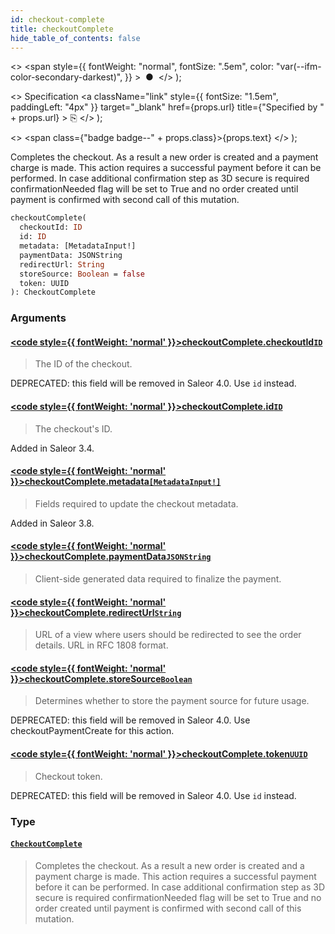 ```yaml
---
id: checkout-complete
title: checkoutComplete
hide_table_of_contents: false
---
```


  <>
    <span
      style={{
        fontWeight: "normal",
        fontSize: ".5em",
        color: "var(--ifm-color-secondary-darkest)",
      }}
    >
      &nbsp;●&nbsp;
    </span>
  </>
);

  <>
    Specification
    <a
      className="link"
      style={{ fontSize: "1.5em", paddingLeft: "4px" }}
      target="\_blank"
      href={props.url}
      title={"Specified by " + props.url}
    >
      ⎘
    </a>
  </>
);

  <>
    <span class={"badge badge--" + props.class}>{props.text}</span>
  </>
);

Completes the checkout. As a result a new order is created and a payment charge is made. This action requires a successful payment before it can be performed. In case additional confirmation step as 3D secure is required confirmationNeeded flag will be set to True and no order created until payment is confirmed with second call of this mutation.

```graphql
checkoutComplete(
  checkoutId: ID
  id: ID
  metadata: [MetadataInput!]
  paymentData: JSONString
  redirectUrl: String
  storeSource: Boolean = false
  token: UUID
): CheckoutComplete
```

### Arguments

#### [<code style={{ fontWeight: 'normal' }}>checkoutComplete.<b>checkoutId</b></code>](#)<Bullet />[`ID`](../../../developer/api-reference/scalars/id) <Badge class="secondary" text="scalar"/>

> The ID of the checkout.

DEPRECATED: this field will be removed in Saleor 4.0. Use `id` instead.

>

#### [<code style={{ fontWeight: 'normal' }}>checkoutComplete.<b>id</b></code>](#)<Bullet />[`ID`](../../../developer/api-reference/scalars/id) <Badge class="secondary" text="scalar"/>

> The checkout's ID.

Added in Saleor 3.4.

>

#### [<code style={{ fontWeight: 'normal' }}>checkoutComplete.<b>metadata</b></code>](#)<Bullet />[`[MetadataInput!]`](../../../developer/api-reference/inputs/metadata-input) <Badge class="secondary" text="list"/> <Badge class="secondary" text="input"/>

> Fields required to update the checkout metadata.

Added in Saleor 3.8.

>

#### [<code style={{ fontWeight: 'normal' }}>checkoutComplete.<b>paymentData</b></code>](#)<Bullet />[`JSONString`](../../../developer/api-reference/scalars/jsonstring) <Badge class="secondary" text="scalar"/>

> Client-side generated data required to finalize the payment.

#### [<code style={{ fontWeight: 'normal' }}>checkoutComplete.<b>redirectUrl</b></code>](#)<Bullet />[`String`](../../../developer/api-reference/scalars/string) <Badge class="secondary" text="scalar"/>

> URL of a view where users should be redirected to see the order details. URL in RFC 1808 format.

#### [<code style={{ fontWeight: 'normal' }}>checkoutComplete.<b>storeSource</b></code>](#)<Bullet />[`Boolean`](../../../developer/api-reference/scalars/boolean) <Badge class="secondary" text="scalar"/>

> Determines whether to store the payment source for future usage.

DEPRECATED: this field will be removed in Saleor 4.0. Use checkoutPaymentCreate for this action.

>

#### [<code style={{ fontWeight: 'normal' }}>checkoutComplete.<b>token</b></code>](#)<Bullet />[`UUID`](../../../developer/api-reference/scalars/uuid) <Badge class="secondary" text="scalar"/>

> Checkout token.

DEPRECATED: this field will be removed in Saleor 4.0. Use `id` instead.

>

### Type

#### [`CheckoutComplete`](../../../developer/api-reference/objects/checkout-complete) <Badge class="secondary" text="object"/>

> Completes the checkout. As a result a new order is created and a payment charge is made. This action requires a successful payment before it can be performed. In case additional confirmation step as 3D secure is required confirmationNeeded flag will be set to True and no order created until payment is confirmed with second call of this mutation.
